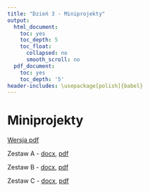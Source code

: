 ```yaml
---
title: "Dzień 3 - Miniprojekty"
output:
  html_document:
    toc: yes
    toc_depth: 5
    toc_float:
      collapsed: no
      smooth_scroll: no
  pdf_document:
    toc: yes
    toc_depth: '5'
header-includes: \usepackage[polish]{babel}
---
```

<style type="text/css">
.title {
  display: none;
}

.table {
    width:70%;
}

#getting-started img {
  margin-right: 10px;
}

</style>



# Miniprojekty

[Wersja pdf](miniprojekty.pdf) 

Zestaw A - [docx](ZestawA.docx), [pdf](ZestawA.pdf)

Zestaw B - [docx](ZestawB.docx), [pdf](ZestawB.pdf)

Zestaw C - [docx](ZestawC.docx), [pdf](ZestawC.pdf)
</div>

